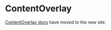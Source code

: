 
<Meta title="Components/Overlays/ContentOverlay" />

# ContentOverlay

[ContentOverlay docs](https://atlantis.getjobber.com/components/ContentOverlay) have moved to the new site.
